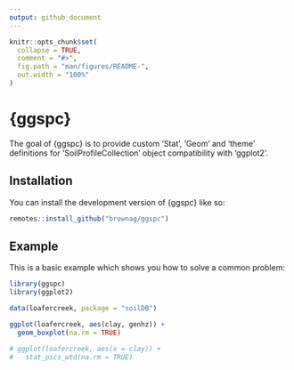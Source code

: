 ```yaml
---
output: github_document
---
```


<!-- README.md is generated from README.Rmd. Please edit that file -->

```r
knitr::opts_chunk$set(
  collapse = TRUE,
  comment = "#>",
  fig.path = "man/figures/README-",
  out.width = "100%"
)
```

# {ggspc}

<!-- badges: start -->
<!-- badges: end -->

The goal of {ggspc} is to provide custom 'Stat', 'Geom' and 'theme' definitions for 'SoilProfileCollection' object compatibility with 'ggplot2'.


## Installation

You can install the development version of {ggspc} like so:

``` r
remotes::install_github("brownag/ggspc")
```

## Example

This is a basic example which shows you how to solve a common problem:

```r
library(ggspc)
library(ggplot2)

data(loafercreek, package = "soilDB")

ggplot(loafercreek, aes(clay, genhz)) +
  geom_boxplot(na.rm = TRUE)

# ggplot(loafercreek, aes(x = clay)) +
#   stat_pscs_wtd(na.rm = TRUE)
```
